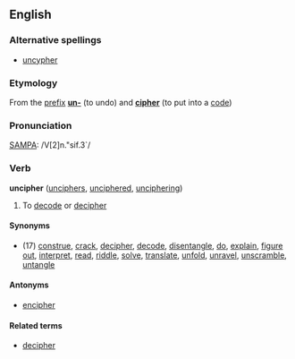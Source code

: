 ==English==
===Alternative spellings===
*[[uncypher]]

===Etymology===
From the [[prefix]] '''[[un-]]''' (to undo) and '''[[cipher]]''' (to put into a [[code]])

===Pronunciation===
[[SAMPA]]: /V[2]n."sif.3`/

===Verb===
'''uncipher''' ([[unciphers]], [[unciphered]], [[unciphering]])

#To [[decode]] or [[decipher]]

====Synonyms====
* (17) [[construe]], [[crack]], [[decipher]], [[decode]], [[disentangle]], [[do]], [[explain]], [[figure out]], [[interpret]], [[read]], [[riddle]], [[solve]], [[translate]], [[unfold]], [[unravel]], [[unscramble]], [[untangle]]

====Antonyms====
*[[encipher]]

====Related terms====
*[[decipher]]
